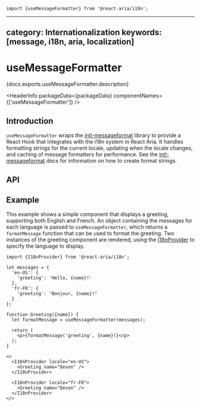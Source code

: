 <!-- Copyright 2020 Adobe. All rights reserved.
This file is licensed to you under the Apache License, Version 2.0 (the "License");
you may not use this file except in compliance with the License. You may obtain a copy
of the License at http://www.apache.org/licenses/LICENSE-2.0
Unless required by applicable law or agreed to in writing, software distributed under
the License is distributed on an "AS IS" BASIS, WITHOUT WARRANTIES OR REPRESENTATIONS
OF ANY KIND, either express or implied. See the License for the specific language
governing permissions and limitations under the License. -->



```tsx import
import {useMessageFormatter} from '@react-aria/i18n';
```

---
category: Internationalization
keywords: [message, i18n, aria, localization]
---

# useMessageFormatter

<p>{docs.exports.useMessageFormatter.description}</p>

<HeaderInfo
  packageData={packageData}
  componentNames={['useMessageFormatter']} />

## Introduction

`useMessageFormatter` wraps the [intl-messageformat](https://formatjs.io/docs/intl-messageformat) library to provide
a React Hook that integrates with the i18n system in React Aria. It handles formatting strings for the current locale,
updating when the locale changes, and caching of message formatters for performance. See the
[intl-messageformat](https://formatjs.io/docs/intl-messageformat) docs for information on how to create format strings.

## API

<FunctionAPI function={docs.exports.useMessageFormatter} links={docs.links} />

## Example

This example shows a simple component that displays a greeting, supporting both English and French. An object containing
the messages for each language is passed to `useMessageFormatter`, which returns a `formatMessage` function that can be
used to format the greeting. Two instances of the greeting component are rendered, using the [I18nProvider](I18nProvider.html)
to specify the language to display.

```tsx example
import {I18nProvider} from '@react-aria/i18n';

let messages = {
  'en-US': {
    'greeting': 'Hello, {name}!'
  },
  'fr-FR': {
    'greeting': "Bonjour, {name}!"
  }
};

function Greeting({name}) {
  let formatMessage = useMessageFormatter(messages);

  return (
    <p>{formatMessage('greeting', {name})}</p>
  );
}

<>
  <I18nProvider locale="en-US">
    <Greeting name="Devon" />
  </I18nProvider>

  <I18nProvider locale="fr-FR">
    <Greeting name="Devon" />
  </I18nProvider>
</>
```
